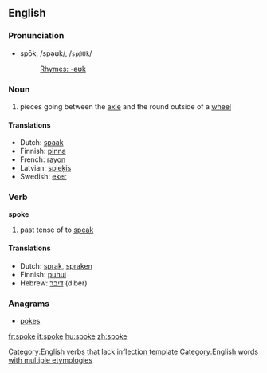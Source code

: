 ==English==

{{rank|idea|reached|appeared|461|spoke|strange|force|character}}

===Pronunciation===
*spōk, /spəʊk/, /<tt>sp@Uk</tt>/
*:[[Rhymes:English:-əʊk|Rhymes: -əʊk]]

===Noun===
{{en-noun-reg}}

# pieces going between the [[axle]] and the round outside of a [[wheel]]

====Translations====
*Dutch: [[spaak]] {{f}}
*Finnish: [[pinna]]
*French: [[rayon]]
*Latvian: [[spieķis]] {{m}}
*Swedish: [[eker]]

===Verb===
'''spoke'''

# past tense of to [[speak]]

====Translations====
*Dutch: [[sprak]], [[spraken]]
*Finnish: [[puhui]]
*Hebrew: [[דיבר]] (diber)

===Anagrams===
*[[pokes]]

[[Category:English verbs that lack inflection template]]
[[Category:English words with multiple etymologies]]

[[fr:spoke]]
[[it:spoke]]
[[hu:spoke]]
[[zh:spoke]]